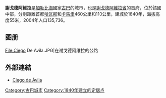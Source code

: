{{Infobox settlement
<!--See the Table at Infobox Settlement for all fields and descriptions of usage-->
<!-- Basic info  ---------------->
|official_name          = 謝戈德阿維拉
|other_name             =
|native_name            = 
|nickname               = 
|settlement_type        = 
|motto                  =
<!-- images and maps  ----------->
|image_skyline          = 
|imagesize              = 
|image_caption          = 
|image_flag             = 
|flag_size              =
|image_seal             = 
|seal_size              =
|image_shield           = 
|shield_size            =
|city_logo              =
|citylogo_size          =
|image_map              = 
|mapsize                = 
|map_caption            = 
|map_caption1           = 
|image_dot_map          = 
|dot_mapsize            = 
|dot_map_caption        = 
|dot_x =   |dot_y = 
|pushpin_map            = Cuba
|pushpin_label_position = none
|pushpin_map_caption    = 
|pushpin_mapsize        = 280
<!-- Location ------------------>
|coordinates_display    = inline,title
|coordinates_region     = CU
|subdivision_type       = 國家
|subdivision_name       = {{flag|Cuba}}
|subdivision_type1      = 省
|subdivision_name1      = [[謝戈德阿維拉省|謝戈德阿維拉省]]
|subdivision_type2      = 
|subdivision_name2      = 
|subdivision_type3      = 
|subdivision_name3      = 
|subdivision_type4      = 
|subdivision_name4      =
<!-- Politics ----------------->
|government_footnotes   =
|government_type        =
|leader_title           = 
|leader_name            = 
|leader_title1          = 
|leader_name1           = 
|leader_title2          = 
|leader_name2           = 
|leader_title3          = 
|leader_name3           = 
|leader_title4          = 
|leader_name4           = 
|established_title      = 建城
|established_date       = 1840年
|established_title2     = <!-- Incorporated (town) -->
|established_date2      = 
|established_title3     = <!-- Incorporated (city) -->
|established_date3      =
<!-- Area    --------------------->
|area_magnitude         = 
|unit_pref                = 
|area_footnotes           =
|area_total_km2           = 445
|area_land_km2            = <!--See table @ Template:Infobox Settlement for details on automatic unit conversion-->
|area_water_km2           =
|area_land_sq_mi          =
|area_blank1_title        =
|area_blank1_km2          =
<!-- Population   ----------------------->
|population_as_of               = 2004
|population_footnotes           = 
|population_note                = 
|population_total               = 135736
|population_density_km2         = 305.0
|population_urban               = 86100
|population_density_urban_km2   =
|population_blank1_title        =
|population_blank1              =
<!-- General information  --------------->
|timezone               = [[北美東部時區|北美東部時區]]
|utc_offset             = -5
|timezone_DST           = 
|utc_offset_DST         = 
|latd= 21|latm= 50|lats= 53|latNS=N
|longd= 78|longm= 45|longs= 47|longEW=W
|elevation_footnotes    =  <!--for references: use <ref> </ref> tags-->
|elevation_m            = 55
<!-- Area/postal codes & others -------->
|postal_code_type       = 
|postal_code            = 
|area_code              = +53-43
|blank_name             =
|blank_info             =
|blank1_name            =
|blank1_info            =
|website                = [https://web.archive.org/web/20070404164658/http://www.fica.inf.cu/ Ciego de Ávila]
|footnotes              = 
}} <!--Infobox ends-->

'''謝戈德阿維拉'''是[[加勒比海|加勒比海]]國家[[古巴|古巴]]的城市，也是[[謝戈德阿維拉省|謝戈德阿維拉省]]的首府，位於該國中部，分別距離首都[[哈瓦那|哈瓦那]]和[[卡馬圭|卡馬圭]]460公里和110公里，建城於1840年，海拔高度55米，2004年人口135,736。

== 图册 ==
<gallery mode="nolines" widths="250" heights="200">
File:Ciego De Avila.JPG|在谢戈德阿维拉的公路
</gallery>

==外部連結==
*[https://web.archive.org/web/20070404164658/http://www.fica.inf.cu/ Ciego de Ávila]



[[Category:古巴城市|Category:古巴城市]]
[[Category:1840年建立的定居点|Category:1840年建立的定居点]]